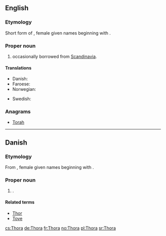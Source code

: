 ==English==

===Etymology===
Short form of {{etyl|non}}, female given names beginning with {{term|Þórr||Thor|lang=non}}.

===Proper noun===
{{en-proper noun}}

# {{given name|female|from=Germanic}} occasionally borrowed from [[Scandinavia]].

====Translations====
{{trans-top|female given name}}
* Danish: {{t-|da|Thora}}
* Faroese: {{t|fo|Tóra|f}}
* Norwegian: {{t+|no|Tora}}
{{trans-mid}}
* Swedish: {{t+|sv|Tora}}
{{trans-bottom}}

===Anagrams===
* [[Torah#English|Torah]]

----

==Danish==

===Etymology===
From {{etyl|non|da}}, female given names beginning with {{term|Þórr||Thor|lang=non}}.

===Proper noun===
{{head|da|proper noun}}

# {{given name|female|lang=da}}.

====Related terms====
* [[Thor#Danish|Thor]]
* [[Tove]]

[[cs:Thora]]
[[de:Thora]]
[[fr:Thora]]
[[no:Thora]]
[[pl:Thora]]
[[sr:Thora]]